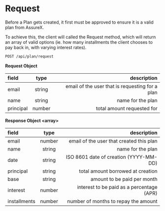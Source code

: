 # Request

Before a Plan gets created, it first must be approved to ensure it is a valid plan from AssureX.

To achieve this, the client will called the Request method, which will return an array of valid options
(ie. how many installments the client chooses to pay back in, with varying interest rates).

```bash filename="Endpoints" copy
POST /api/plan/request
```

**Request Object**

| field     |  type  |                                     description |
| :-------- | :----: | ----------------------------------------------: |
| email     | string | email of the user that is requesting for a plan |
| name      | string |                               name for the plan |
| principal | number |                      total amount requested for |

**Response Object \<array\>**

| field        |  type  |                               description |
| :----------- | :----: | ----------------------------------------: |
| email        | number |  email of the user that created this plan |
| name         | string |                         name for the plan |
| date         | string |    ISO 8601 date of creation (YYYY-MM-DD) |
| principal    | string |         total amount borrowed at creation |
| base         | string |               amount to be paid per month |
| interest     | number | interest to be paid as a percentage (APR) |
| installments | number |      number of months to repay the amount |
